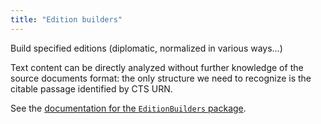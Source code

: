 ```yaml
---
title: "Edition builders"
---
```



Build specified editions (diplomatic, normalized in various ways...)

Text content can be directly analyzed without further knowledge of the source documents format: the only structure we need to recognize is the citable passage identified by CTS URN.


See the [documentation for the `EditionBuilders` package](https://hcmid.github.io/EditionBuilders.jl/stable/).
